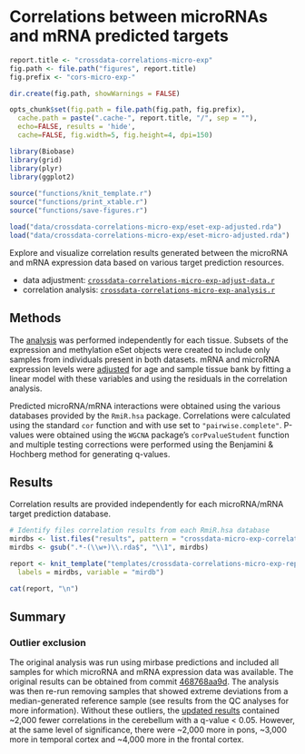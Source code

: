 # Correlations between microRNAs and mRNA predicted targets

```r
report.title <- "crossdata-correlations-micro-exp"
fig.path <- file.path("figures", report.title)
fig.prefix <- "cors-micro-exp-"

dir.create(fig.path, showWarnings = FALSE)

opts_chunk$set(fig.path = file.path(fig.path, fig.prefix),
  cache.path = paste(".cache-", report.title, "/", sep = ""),
  echo=FALSE, results = 'hide',
  cache=FALSE, fig.width=5, fig.height=4, dpi=150)
```

```r
library(Biobase)
library(grid)
library(plyr)
library(ggplot2)
 
source("functions/knit_template.r")
source("functions/print_xtable.r")
source("functions/save-figures.r")
```

```r
load("data/crossdata-correlations-micro-exp/eset-exp-adjusted.rda")
load("data/crossdata-correlations-micro-exp/eset-micro-adjusted.rda")
```

Explore and visualize correlation results generated between the microRNA and mRNA expression data based on various target prediction resources.

* data adjustment: [`crossdata-correlations-micro-exp-adjust-data.r`][1]
* correlation analysis: [`crossdata-correlations-micro-exp-analysis.r`][2]


## Methods
The [analysis][2] was performed independently for each tissue. Subsets of the expression and methylation eSet objects were created to include only samples from individuals present in both datasets. mRNA and microRNA expression levels were [adjusted][1] for age and sample tissue bank by fitting a linear model with these variables and using the residuals in the correlation analysis.

Predicted microRNA/mRNA interactions were obtained using the various databases provided by the `RmiR.hsa` package. Correlations were calculated using the standard `cor` function and with use set to `"pairwise.complete"`. P-values were obtained using the `WGCNA` package's `corPvalueStudent` function and multiple testing corrections were performed using the Benjamini & Hochberg method for generating q-values.


## Results
Correlation results are provided independently for each microRNA/mRNA target prediction database. 

```r

# Identify files correlation results from each RmiR.hsa database
mirdbs <- list.files("results", pattern = "crossdata-micro-exp-correlations")
mirdbs <- gsub(".*-(\\w+)\\.rda$", "\\1", mirdbs)

report <- knit_template("templates/crossdata-correlations-micro-exp-report.tpl",
  labels = mirdbs, variable = "mirdb")
```

```r
cat(report, "\n")
```

## Summary 

### Outlier exclusion
The original analysis was run using mirbase predictions and included all samples for which microRNA and mRNA expression data was available. The original results can be obtained from commit [468768aa9d](https://github.com/aaronwolen/gibbs-brain-project/commit/468768aa9d). The analysis was then re-run removing samples that showed extreme deviations from a median-generated reference sample (see results from the QC analyses for more information). Without these outliers, the [updated results](https://github.com/aaronwolen/gibbs-brain-project/commit/e404d0a) contained ~2,000 fewer correlations in the cerebellum with a q-value < 0.05. However, at the same level of significance, there were ~2,000 more in pons, ~3,000 more in temporal cortex and ~4,000 more in the frontal cortex.

[1]: https://github.com/aaronwolen/gibbs-brain-project/blob/master/crossdata-correlations-micro-exp-analysis.r "crossdata-correlations-micro-exp-analysis.r"
[2]: https://github.com/aaronwolen/gibbs-brain-project/blob/master/crossdata-correlations-micro-exp-analysis.r "crossdata-correlations-micro-exp-analysis.r"